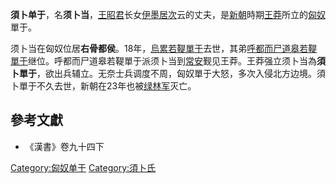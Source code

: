 {{noteTA
|T=zh-hans:须卜单于;zh-hant:須卜單于;
|1=zh:單于; zh-hans:单于; zh-hant:單于;
}}
'''須卜单于'''，名'''须卜当'''，[[王昭君|王昭君]]长女[[伊墨居次|伊墨居次]]云的丈夫，是[[新朝|新朝]]時期[[王莽|王莽]]所立的[[匈奴|匈奴]]單于。

须卜当在匈奴位居'''右骨都侯'''。18年，[[烏累若鞮單于|烏累若鞮單于]]去世，其弟[[呼都而尸道皋若鞮單于|呼都而尸道皋若鞮單于]]继位。呼都而尸道皋若鞮單于派须卜当到[[长安|常安]]觐见王莽。王莽强立须卜当為'''須卜單于'''，欲出兵辅立。无奈士兵调度不周，匈奴單于大怒，多次入侵北方边境。須卜單于不久去世，新朝在23年也被[[绿林军|绿林军]]灭亡。

{{匈奴單于}}

==參考文獻==
*《漢書》卷九十四下

[[Category:匈奴单于|Category:匈奴单于]]
[[Category:須卜氏|Category:須卜氏]]